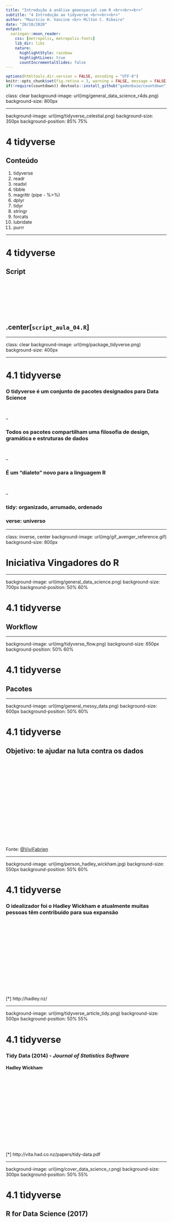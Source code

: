 ```yaml
---
title: "Introdução à análise geoespacial com R <br><br><br>"
subtitle: "4 Introdução ao tidyverse <br><br><br>"
author: "Maurício H. Vancine <br> Milton C. Ribeiro"
date: "20/10/2020"
output:
  xaringan::moon_reader:
    css: [metropolis, metropolis-fonts]
    lib_dir: libs
    nature:
      highlightStyle: rainbow
      highlightLines: true
      countIncrementalSlides: false
---
```


```r
options(htmltools.dir.version = FALSE, encoding = "UTF-8")
knitr::opts_chunk$set(fig.retina = 3, warning = FALSE, message = FALSE)
if(!require(countdown)) devtools::install_github("gadenbuie/countdown")
```

class: clear
background-image: url(img/general_data_science_r4ds.png)
background-size: 800px

---

background-image: url(img/tidyverse_celestial.png)
background-size: 350px
background-position: 85% 75%

# 4 tidyverse

## Conteúdo
1. tidyverse
1. readr
1. readxl
1. tibble
1. magrittr (pipe - %>%)
1. dplyr
1. tidyr
1. stringr
1. forcats
1. lubridate
1. purrr

---

# 4 tidyverse
## Script

<br><br><br><br><br><br>

## .center[`script_aula_04.R`]

---

class: clear
background-image: url(img/package_tidyverse.png)
background-size: 400px

---

# 4.1 tidyverse

### O tidyverse é um **conjunto de pacotes** designados para **Data Science**

<br>

--

### Todos os pacotes compartilham uma **filosofia** de design, gramática e estruturas de dados

<br>

--

### É um **"dialeto"** novo para a linguagem R

<br>

--

### **tidy**: organizado, arrumado, ordenado

### **verse**: universo

---

class: inverse, center
background-image: url(img/gif_avenger_reference.gif)
background-size: 800px

# Iniciativa Vingadores do R

---

background-image: url(img/general_data_science.png)
background-size: 700px
background-position: 50% 60%

# 4.1 tidyverse

## Workflow

---

background-image: url(img/tidyverse_flow.png)
background-size: 650px
background-position: 50% 60%

# 4.1 tidyverse

## Pacotes

---

background-image: url(img/general_messy_data.png)
background-size: 600px
background-position: 50% 60%

# 4.1 tidyverse

## Objetivo: te ajudar na luta contra os dados

<br><br><br><br><br><br><br><br><br><br><br><br><br><br><br>

Fonte: [@ViviFabrien](https://twitter.com/ViviFabrien)

---

background-image: url(img/person_hadley_wickham.jpg)
background-size: 550px
background-position: 50% 60%

# 4.1 tidyverse

### O idealizador foi o **Hadley Wickham** e atualmente **muitas pessoas** têm contribuído para sua expansão

<br><br><br><br><br><br><br><br><br><br><br><br><br>

[*] http://hadley.nz/

---

background-image: url(img/tidyverse_article_tidy.png)
background-size: 500px
background-position: 50% 55%

# 4.1 tidyverse

### Tidy Data (2014) - *Journal of Statistics Software*

#### Hadley Wickham

<br><br><br><br><br><br><br><br><br><br><br><br><br>

[*] http://vita.had.co.nz/papers/tidy-data.pdf

---

background-image: url(img/cover_data_science_r.png)
background-size: 300px
background-position: 50% 55%

# 4.1 tidyverse

## R for Data Science (2017)

<br><br><br><br><br><br><br><br><br><br><br><br><br><br><br>

[*] https://r4ds.had.co.nz/

---

background-image: url(img/tidyverse_site1.png)
background-size: 800px
background-position: 50% 50%

# 4.1 tidyverse

## Sites

<br><br><br><br><br><br><br><br><br><br><br><br><br><br><br>

[*] https://www.tidyverse.org/

---

background-image: url(img/tidyverse_site2.png)
background-size: 800px
background-position: 50% 50%

# 4.1 tidyverse

## Sites

<br><br><br><br><br><br><br><br><br><br><br><br><br><br><br>

[*] https://rpubs.com/modelthinkingbr/dados

---

# 4.1 tidyverse

### Para utilizar os pacotes do **tidyverse** é preciso instalar e carregar o pacote `tidyverse`

```r
# instalar o pacote
install.packages("tidyverse")
```

--

```r
# carregar o pacote
library(tidyverse)
```

---

# 4.1 tidyverse

## Listar todos os pacotes do tidyverse

<br><br>

```r
# list all packages in the tidyverse 
tidyverse::tidyverse_packages(include_self = TRUE)
```

---

background-image: url(img/code_snake_case.png)
background-size: 500px
background-position: 80% 80%

# 4.1 tidyverse

## IMPORTANTE!

### Todas as funções dos pacotes **tidyverse** usão fonte minúscula e usam `_` para separar os nomes internos das funções (snake_code)

<br><br>

`read_csv()`

`read_xlsx()`

`as_tibble()`

`left_join()`

`group_by()`

---

class: clear
background-image: url(img/package_magrittr.png)
background-size: 400px

---

background-image: url(img/person_rene_magritte.jpg), url(img/tidyverse_magritte_pipe.jpg)
background-size: 250px, 500px
background-position: 10% 30%, 85% 75%

# 4.2 magrittr (pipe - %>%)

## René Magritte (1898-1967)

---

# 4.2 magrittr (pipe - %>%)

### O operador pipe (*%>%*) permite o “encadeamento” de várias funções e **não é preciso de objetos** para armazenar resultados intermediários

--

### Essa função torna os códigos em R **mais simples**, pois realizamos **múltiplas operações** em uma **única linha**

--

### Ele captura o **resultado de uma declaração** e o **torna a entrada da próxima declaração**. Podemos pensar como *“EM SEGUIDA FAÇA”*

--

### O operador pipe é **%>%**

---

# 4.2 magrittr (pipe - %>%)

### Atalho: `crtl + shift + M`
```r
# sem pipe
sqrt(sum(1:100))
```

--

background-image: url(img/general_fog01.jpg)
background-size: 500px
background-position: 50% 80%

---

background-image: url(img/general_fog02.jpg)
background-size: 350px
background-position: 50% 90%

# 4.2 magrittr (pipe - %>%)

### Atalho: `crtl + shift + M`
```r
# sem pipe
sqrt(sum(1:100))
```

---

# 4.2 magrittr (pipe - %>%)

### Atalho: `crtl + shift + M`
```r
# sem pipe
sqrt(sum(1:100))
```

```r
# com pipe
1:100 %>% 
  sum() %>% 
  sqrt()
```

---

class: clear, inverse
background-image: url(img/gif_uou.webp)
background-size: 800px

---

# 4.2 magrittr (pipe - %>%)

### Atalho: `crtl + shift + M`
```r
# fixar amostragem
set.seed(42)

# sem pipe
ve <- sum(sqrt(sort(log10(rpois(100, 10)))))
ve
```
--
```r
# fixar amostragem
set.seed(42)

# com pipe
ve <- rpois(100, 10) %>% 
  log10() %>%
  sort() %>% 
  sqrt() %>% 
  sum()
ve  
```

---

class: clear, inverse
background-image: url(img/gif_mario.gif)
background-size: 700px

---

class: inverse, center, middle

# Exercícios

---

# Exercício 09

## Reescreva cada uma das operações utilizando pipes `%>%`:
<br>
`log10(cumsum(1:100))`
<br>
`sum(sqrt(rnorm(100)))`
<br>
`prod(sort(sample(1:10, 10000, rep = TRUE)))`

```r
countdown(minutes = 5, seconds = 00, color_background = "gray30")
```

---

# Exercício 09
## Solução
```r
# solucao
# 1.
log10(cumsum(1:100))

1:100 %>%
  cumsum %>% 
  log10
```
---

# Exercício 09
## Solução
  
```r
# 2.
sum(sort(rnorm(100)))

100 %>% 
  rnorm %>% 
  sort %>% 
  sum
```
---

# Exercício 09
## Solução

```r
# 3.
scale(sample(1:10, 10000, rep = TRUE))

1:10 %>% 
  sample(10000, rep = TRUE) %>% 
  scale
```

---

class: inverse, center, middle

# Dúvidas?

---

class: clear
background-image: url(img/package_readr.png)
background-size: 400px

---

background-image: url(img/cheatsheet_readr.png)
background-size: 600px
background-position: 50% 50%

# 4.3 readr

## Data Import Cheatsheet

<br><br><br><br><br><br><br><br><br><br><br><br><br><br><br>

[*] https://github.com/rstudio/cheatsheets/raw/master/data-import.pdf

---

# 4.3 readr

### **Carrega e salva** grandes arquivos de forma **mais rápida**

--

### As funções **read.csv()** e **read.csv2()** são substituídas pelas funções **read_csv()** e **read_csv2()**

--

### Essas funções fornecem **medidores de progresso**

--

### E também **classificam** automaticamente o **modo** dos dados de cada coluna

--

### A classe do objeto atribuído é **tibble**

--

### Para salvar arquivos no formato .csv: **write_csv()** e **write_csv2()**

---

background-image: url(img/general_data_eu_mesmo.png)
background-size: 600px
background-position: 50% 80%

# 4.3 readr

## ATLANTIC AMPHIBIANS: a dataset of amphibian communities from the Atlantic Forests of South America

### Eu mesmo et al. (2018)

---

class: inverse, center, middle

# Mas antes, uma outra forma de definir diretórios

---

class: clear
background-image: url(img/here.png)
background-size: 700px

---

# here

## Constrói caminhos para os arquivos do seu projeto

<br>

### - **Mudar o diretório**: tende à ser chato demais...
### - **Fragilidade**: conectado exatamente a lugar e a momento (reprodutibilidade)
### - **Subdiretóios**: facilita o trabalho de definir subpastas para importar ou exportar dados

---

background-image: url(img/here.png)
background-size: 400px
background-position: 50% 90%

# here

## Pacote
```r
# install
install.packages("here")

# library(here)
library(here)
```

---

background-image: url(img/here.png)
background-size: 400px
background-position: 50% 90%

# here

## Diversos critérios para encontrar o diretório raiz

```r
# confer
here::here()

# create a .here file
here::set_here()
```

---

class: inverse, center, middle

# Agora sim, vamos importar os dados usando o here::here()

---

# readr

## **Formato .csv**
```r
# import sites
si <- readr::read_csv(here::here("03_dados", "ATLANTIC_AMPHIBIANS_sites.csv"))
si
```

---

class: inverse, center, middle

# Ou não...

---

# readr

## **Formato .csv**
```r
# import sites
si <- readr::read_csv("./03_dados/ATLANTIC_AMPHIBIANS_sites.csv")
si
```

```r
# import sites
si <- readr::read_csv(here::here("03_dados", "ATLANTIC_AMPHIBIANS_sites.csv"))
si
```

---

# 4.3 readr

## **Formato .txt**
```r
# import sites
si <- readr::read_tsv(here::here("03_dados", "ATLANTIC_AMPHIBIANS_sites.txt"))
si
```

---

class: clear
background-image: url(img/package_readxl.png)
background-size: 400px

---

# 4.4 readxl e writexl

## São pacotes à parte do **tidyverse**

<br><br><br>

```r
# import .xlsx
install.packages("readxl")
library("readxl")
```

<br>
--


```r
# export .xlsx
install.packages("writexl")
library("writexl")
```

---

# 4.4 readxl e writexl

### **Carrega e salva** grandes arquivos de forma **mais rápida** no formato **.xlsx**

--

### Funções **read_xlsx()** e **read_xlsx2()**

--

### Essas funções fornecem **medidores de progresso**

--

### E também **classificam** automaticamente o **modo** dos dados de cada coluna

--

### A classe do objeto atribuído é **tibble**

--

### Para salvar arquivos no formato .xlsx: **write_xlsx()** e **write_xlsx2()**

---

# 4.4 readxl e writexl

## **Formato .xlsx**

### O argumento `sheet` define a aba a ser importada (número ou nome)

```r
# import sites
si <- readxl::read_xlsx(here::here("03_dados", "ATLANTIC_AMPHIBIANS_sites.xlsx"), 
                        sheet = 1)
si
```

---

background-image: url(img/gif_frog.gif)
background-size: 200px
background-position: 50% 100%

# Importar os dados

## **Formato .csv**

### Matriz de localidades
```r
# import sites
si <- readr::read_csv(here::here("03_dados", "ATLANTIC_AMPHIBIANS_sites.csv"))
```

### Matriz de espécies
```r
# import species
sp <- readr::read_csv(here::here("03_dados", "ATLANTIC_AMPHIBIANS_species.csv"))
```

---

class: clear
background-image: url(img/package_tibble.png)
background-size: 400px

---

# 4.5 tibble

### O tibble (classe *tbl_df*) é um **tipo especial de data frame**

--

### É o **formato** aconselhado para que as funções do tidyverse **funcionem**

--

### Converter **data frame** em **tibble** usa-se a função `as_tibble()`

--

### Converter **tibble** em **data frame** usa-se a função `as_data_frame()`

--

### Cada variável pode ser do modo *numbers(int, dbl)*, *character(chr)*, *logical(lgl)* ou *factor(fctr)*

---

# 4.5 tibble

## Descrição dos modos das colunas através da função `glimpse()` - "espiar os dados"

```r
tibble::glimpse(si)
```

---

# 4.5 tibble

## tibble vs data.frame

### 1. Nunca converte um tipo **character como factor**
```r
df <- data.frame(ch = c("a", "b"), nu = 1:2)
str(df)
```
--
```r
tb <- tibble::tibble(ch = c("a", "b"), nu = 1:2)
tibble::glimpse(tb)
```

---

# 4.5 tibble

## tibble vs data.frame

### 2. A indexação com colchetes retorna um **tibble**
```r
df_ch <- df[, 1]
class(df_ch)
```
--
```r
tb_ch <- tb[, 1]
class(tb_ch)
```
--
```r
# indexacao pelo nome devolve um vetor
tb_ch <- tb$ch
class(tb_ch)
```

---

# 4.5 tibble

## tibble vs data.frame

### 3. Não faz correspondência parcial, retorna **NULL** se a coluna não existe com o nome especificado
```r
df$c 
```
--
```r
tb$c
```

---

class: clear
background-image: url(img/package_tidyr.png)
background-size: 400px

---

background-image: url(img/cheatsheet_tidyr.png)
background-size: 600px
background-position: 50% 50%

# 4.6 tidyr

## Data Import Cheatsheet

<br><br><br><br><br><br><br><br><br><br><br><br><br><br><br>

[*] https://github.com/rstudio/cheatsheets/raw/master/data-import.pdf

---

# 4.6 tidyr

### Os conjuntos de dados **tidy** (organizados) são fáceis de manipular, modelar e visualizar

--

### Um conjunto de dados está **arrumado ou não**, dependendo de como linhas, colunas e células são combinadas com observações, variáveis e valores

--

## Nos dados tidy:
### 1 Cada variável em uma coluna
### 2 Cada observação em uma linha
### 3 Cada valor como uma célula

---

background-image: url(img/tidyr_data.png)
background-size: 800px
background-position: 50% 50%

# 4.6 tidyr

## Conjuntos de dados 'tidy'

---

# 4.6 tidyr

## Funções

#### **1 unite()**: junta dados de múltiplas colunas em uma

#### **2 separate()**: separa caracteres em múlplica colunas

#### **3 separate_rows()**: separa caracteres em múlplica colunas e linhas

#### **4 drop_na()**: retira linhas com NA

#### **5 replace_na()**: substitui NA

#### **6 pivot_wider()**: long para wide

#### **7 pivot_longer()**: wide para long

---

background-image: url(img/tidyr_unite.png)
background-size: 800px
background-position: 50% 50%

# 4.6 tidyr

---

# 4.6 tidyr

## **1 unite**

### Unir as colunas latirude e longitude separadas por uma vírgula
```r
# sem pipes
si_unite <- tidyr::unite(si, "lat_lon", latitude:longitude, sep = ",")
si_unite$lat_lon
```

---

# 4.6 tidyr

## **1 unite**

### Unir as colunas latirude e longitude separadas por uma vírgula
```r
# com pipes
si_unite <- si %>% 
  tidyr::unite("lat_lon", latitude:longitude, sep = ",")
si_unite$lat_lon
```

---

background-image: url(img/tidyr_separate.png)
background-size: 800px
background-position: 50% 50%

# 4.6 tidyr

---

# 4.6 tidyr

## **2 separate**

### Separar os dados de "period" em quatro colunas dos seus valores
```r
si_separate <- si %>% 
  tidyr::separate("period", c("mo", "da", "tw", "ni"), remove = FALSE)
si_separate[, c(1, 9:13)]
```

---

# 4.6 tidyr

## **3 separate_rows()**

### Separar os dados de "period" na mesma coluna e repetindo os valores
```r
si_separate_row <- si %>% 
  tidyr::separate_rows("period")
si_separate_row[, c(1, 9:13)]
```

---

# 4.6 tidyr

## **4 drop_na()**

### Remove as linhas com NA de todas as colunas
```r
si_drop_na <- si %>% 
  tidyr::drop_na()
si_drop_na
```

---

# 4.6 tidyr

## **4 drop_na()**

### Remove as linhas com NA da coluna "active_methods"
```r
si_drop_na <- si %>% 
  tidyr::drop_na(active_methods)
si_drop_na
```

---

# 4.6 tidyr

## **5 replace_na()**

### Substituir os NAs da coluna "active_methods" por 0 
```r
si_replace_na <- si %>% 
  tidyr::replace_na(list(active_methods = 0))
si_replace_na
```

---

background-image: url(img/tidyr_pivot_wider.png)
background-size: 800px
background-position: 50% 50%

# 4.6 tidyr

---

# 4.6 tidyr

## **6 pivot_wider()** 

### Long para wide

1. **id_cols**: variável id
2. **names_from**: variável categórica que irá definir os nomes das colunas
3. **values_from**: variável numérica que irá preencher os dados
4. **values_fill**: valor para preencher os NAs

```r
si[, c("id", "record", "species_number")]
```

---

# 4.6 tidyr

## **6 pivot_wider()** 

### Long para wide

1. **id_cols**: variável id
2. **names_from**: variável categórica que irá definir os nomes das colunas
3. **values_from**: variável numérica que irá preencher os dados
4. **values_fill**: valor para preencher os NAs

```r
si_wide <- si %>% 
  tidyr::pivot_wider(id_cols = id, 
                     names_from = state_abbreviation,
                     values_from = species_number, 
                     values_fill = list(species_number = 0))
si_wide
```

---

# 4.6 tidyr

## **6 pivot_wider()** 

### Long para wide

1. **id_cols**: variável id
2. **names_from**: variável categórica que irá definir os nomes das colunas
3. **values_from**: variável numérica que irá preencher os dados
4. **values_fill**: valor para preencher os NAs

```r
sp[1:1000, c("id", "species", "individuals")]
```

---

# 4.6 tidyr

## **6 pivot_wider()** 

### Long para wide

1. **id_cols**: variável id
2. **names_from**: variável categórica que irá definir os nomes das colunas
3. **values_from**: variável numérica que irá preencher os dados
4. **values_fill**: valor para preencher os NAs

```r
sp_wide <- sp[1:1000, ] %>% 
  tidyr::replace_na(list(individuals = 0)) %>% 
  tidyr::pivot_wider(id_cols = id, 
                     names_from = species, 
                     values_from = individuals, 
                     values_fill = list(individuals = 0))
sp_wide
```

---

background-image: url(img/tidyr_pivot_longer.png)
background-size: 800px
background-position: 50% 50%

# 4.6 tidyr

---

# 4.6 tidyr

## **7 pivot_longer()**

### Wide para long

1. **cols**: coluna do id
2. **names_to**: nome da coluna que receberá os nomes
3. **values_to**: nome da coluna que receberá os valores

```r
si_long <- si_wide %>% 
  tidyr::pivot_longer(cols = -id, 
                      names_to = "record", 
                      values_to = "species_number")
si_long
```

---

class: inverse, center, middle

# Exercícios

---

# Exercício 10
### Combine as colunas `country`, `state`, `state_abbreviation`, `municipality`, `site`, em uma coluna chamada `local_total` separadas por `, (vírgula + espaço)`, atribuindo o resultado a um novo objeto, utilizando o formato tidyverse

```r
countdown(minutes = 1, seconds = 00, color_background = "gray30")
```

---

# Exercício 10
## Solução
```r
si_local <- si %>% 
  tidyr::unite("local_total", 
               c(country, state, state_abbreviation, municipality, site), 
               sep = ", ")
si_local$local_total
```

---

# Exercício 11
### Quanto indivíduos por há por família nos locais amostrados? Apenas para as 1000 primeiras linhas da tabela `sp`
```r
countdown(minutes = 5, seconds = 00, color_background = "gray30")
```

---

# Exercício 11
## Solução
```r
family_wide <- sp[1:1000, ] %>% 
  tidyr::replace_na(list(individuals = 0)) %>% 
  tidyr::drop_na(family) %>% 
  tidyr::pivot_wider(id_cols = id, 
                     names_from = family, 
                     values_from = individuals, 
                     values_fn = list(individuals = sum),
                     values_fill = list(individuals = 0))
family_wide
```

---

class: inverse, center, middle

# Dúvidas?

---

class: clear
background-image: url(img/package_dplyr.png)
background-size: 400px

---

class: clear
background-image: url(img/dplyr_wrangling.png)
background-size: 600px

<br><br><br><br><br><br><br><br><br><br><br><br><br><br><br><br>

Fonte: [@allison_horst](https://twitter.com/allison_horst)

---

background-image: url(img/cheatsheet_dplyr.png)
background-size: 600px
background-position: 50% 50%

# 4.7 dplyr

## Data Transformation Cheatsheet

<br><br><br><br><br><br><br><br><br><br><br><br><br><br><br>

[*] https://github.com/rstudio/cheatsheets/raw/master/data-transformation.pdf

---

# 4.7 dplyr

### O **dplyr** é um pacote que **facilita** o trabalho com dados, com uma **gramática de manipulação** de dados **simples e flexível** (filtragem, reordenamento, seleção, entre outras)

--

### Ele foi construído com o intuito de obter uma forma **mais rápida** e **expressiva** de tratar os dados 

--

### O **tibble** é a **versão de data frame** mais **conveniente** para **se usar** com dplyr

---

# 4.7 dplyr

### Sua gramática simples contém **funções verbais** para manipulação de dados

--

<br><br>

## Funções

- Verbos: mutate(), select(), filter(), arrange(), summarise(), slice(), rename(), etc.

- Sufixos: _at(), _if(), _all(), etc.

- Agrupamento: group_by() e ungroup()

- Junções: inner_join(), full_join(), left_join() e right_join()

- Funções resumo: n(), n_distinct(), first(), last(), nth(), etc.


---

# 4.7 dplyr

### Sua gramática simples contém **funções verbais** para manipulação de dados

1. select(): seleciona colunas pelo nome gerando um tibble<br>
2. pull(): seleciona uma coluna como vetor<br>
3. rename(): muda o nome das colunas<br>
4. mutate(): adiciona novas colunas ou adiciona resultados em colunas existentes<br>
5. arrange(): reordenar as linhas com base nos valores de colunas<br>
6. filter(): seleciona linhas com base em valores<br>
7. distinc(): remove linhas com valores repetidos com base nos valores de colunas<br>
8. slice(): seleciona linhas pelos números<br>
9. sample_n(): amostragem aleatória de linhas<br>
10. summarise(): agrega ou resume os dados através de funções, podendo considerar valores das colunas<br>
11. *_join(): junta dados de duas tabelas através de uma coluna chave

---

# 4.7 dplyr

### O **tibble** é sempre o **primeiro argumento** das funções verbais

--

### Todas seguem a mesma sintaxe: 

#### 1. tibble
#### 2. operador pipe 
#### 3. nome da função verbal com os argumentos entre parênteses 

--

<br>

### As funções verbais **não modificam** o tibble original

```r
tb_dplyr <- tb %>% 
  funcao_verbal(argumento1, argumento2)
```

---

background-image: url(img/dplyr_select.png)
background-size: 800px
background-position: 50% 50%

# 4.7 dplyr

## **1 select**

---

# 4.7 dplyr

## **1 select**

### Seleciona colunas pelo nome

```r
si_select <- si %>% 
  dplyr::select(id, longitude, latitude)
si_select
```

---

# 4.7 dplyr

## **1 select**

### Remove as colunas pelo nome

```r
si_select <- si %>% 
  dplyr::select(-c(id, longitude, latitude))
si_select
```
---

# 4.7 dplyr

## **1 select**

### Seleciona colunas por um padrão

```r
#  starts_with(), ends_with() e contains()
si_select <- si %>% 
  dplyr::select(contains("sp"))
si_select
```

---

background-image: url(img/dplyr_pull.png)
background-size: 800px
background-position: 50% 50%

# 4.7 dplyr

## **2 pull**

### Seleciona uma coluna como vetor

---

# 4.7 dplyr

## **2 pull**

### Seleciona uma coluna como vetor

```r
# coluna para vetor
si_pull <- si %>% 
  dplyr::pull(id)
si_pull
```

---

# 4.7 dplyr

## **2 pull**

### Seleciona uma coluna como vetor

```r
# coluna para vetor
si_pull <- si %>% 
  dplyr::pull(species_number)
si_pull
```

---

# 4.7 dplyr

## **3 rename**

### Renomeia colunas
```r
# rename sp column
si_rename <- si %>%
  dplyr::rename(sp = species_number)
si_rename
```

---

background-image: url(img/dplyr_mutate.png)
background-size: 800px
background-position: 50% 50%

# 4.7 dplyr

## **4 mutate**

---

# 4.7 dplyr

## **4 mutate**

### Adiciona colunas novas ou vindas de operações
```r
# add column record as factor
si_mutate <- si %>% 
  dplyr::mutate(record_factor = as.factor(record))
si_mutate$record_factor
```

---

background-image: url(img/dplyr_arrange.png)
background-size: 800px
background-position: 50% 50%

# 4.7 dplyr

## **5 arrange**

---

# 4.7 dplyr

## **5 arrange**

### Ordenar de forma crescente pela coluna **species_number**
```r
si_arrange <- si %>% 
  dplyr::arrange(species_number)
si_arrange
```

---

# 4.7 dplyr

## **5 arrange**

### Ordenar de forma decrescente pela coluna **species_number**
```r
si_arrange <- si %>% 
  dplyr::arrange(desc(species_number))
si_arrange
```

---

# 4.7 dplyr

## **5 arrange**

### Ordenar de forma decrescente pela coluna **species_number**
```r
si_arrange <- si %>% 
  dplyr::arrange(-species_number)
si_arrange
```

---

background-image: url(img/dplyr_filter.png)
background-size: 800px
background-position: 50% 50%

# 4.7 dplyr

## **6 filter**

---

# 4.7 dplyr

## **6 filter** 

### operadores: >, >=, <, <=, ==, !=, is.na, !is.na, %in%
### Filtrar para locais com mais de 5 espécies
```r
si_filter <- si %>% 
  dplyr::filter(species_number > 5)
si_filter
```

--

### Filtrar para locais centre 1 e 5 espécies
```r
si_filter <- si %>% 
  dplyr::filter(between(species_number, 1, 5))
si_filter
```

---

# 4.7 dplyr

## **6 filter** 
### Filtrar para locais com NA no métodos passivos
```r
si_filter <- si %>% 
  dplyr::filter(is.na(passive_methods))
si_filter
```
--
### Filtrar para locais sem NA no métodos passivos
```r
si_filter <- si %>% 
  dplyr::filter(!is.na(passive_methods))
si_filter
```

---

# 4.7 dplyr

## **6 filter** 
### Filtrar para locais sem NA no métodos ativos **E** passivos
```r
si_filter <- si %>% 
  dplyr::filter(!is.na(active_methods) & !is.na(passive_methods))
si_filter
```

---

# 4.7 dplyr

## **6 filter** 
### Filtrar para locais amostrados com mais de 5 espécies **E** em São Paulo
```r
si_filter <- si %>% 
  dplyr::filter(species_number > 5 & state_abbreviation == "BR-SP") 
si_filter
```
--
### Filtrar para locais amostrados com mais de 5 espécies **OU** em São Paulo
```r
si_filter <- si %>% 
  dplyr::filter(species_number > 5 | state_abbreviation == "BR-SP")
si_filter
```

---

# 4.7 dplyr

## **7 distinct**
### Remove linhas duplicadas considerando a coluna número de espécies
```r
si_distinct <- si %>% 
  dplyr::distinct(species_number)
si_distinct
```

---

# 4.7 dplyr

## **7 distinct**
### Remove linhas duplicadas considerando a coluna número de espécies e mantém as demais
```r
si_distinct <- si %>% 
  dplyr::distinct(species_number, .keep_all = TRUE)
si_distinct
```

---

# 4.7 dplyr

## **8 slice** 
### Selecionar linhas 1 a 10
```r
si_slice <- si %>% 
  dplyr::slice(1:10)
si_slice
```

---

# 4.7 dplyr

## **9 n_sample** 

### Amostrar 100 linhas aleatoriamente
```r
si_sample_n <- si %>% 
  dplyr::sample_n(100)
si_sample_n
```

---

background-image: url(img/dplyr_summarize.png)
background-size: 800px
background-position: 50% 50%

# 4.7 dplyr

## **10 summarise**

---

# 4.7 dplyr

## **10 summarise**

### Média e desvio padrão do número de espécies total

```r
si_summarise <- si %>% 
  dplyr::summarise(mean_sp = mean(species_number), 
                   sd_sp = sd(species_number))
si_summarise
```

---

# 4.7 dplyr

## **10 summarise**
### Média e desvio padrão do número de espécies por país
```r
si_summarise_group <- si %>% 
  dplyr::group_by(country) %>% 
  dplyr::summarise(mean_sp = mean(species_number), 
                   sd_sp = sd(species_number))
si_summarise_group
```

---

background-image: url(img/dplyr_join.png)
background-size: 350px
background-position: 50% 60%

# 4.7 dplyr

## **11 *_join**

<br><br><br><br><br><br><br><br><br><br><br><br><br><br><br>

[*] https://rpubs.com/williamsurles/293454

---

background-image: url(img/dplyr_leftjoin.png), url(img/dplyr_rightjoin.png), url(img/dplyr_innerjoin.png), url(img/dplyr_fulljoin.png)
background-size: 600px, 600px, 600px, 600px
background-position: 50% 20%, 50% 45%, 50% 70%, 50% 95%

# 4.7 dplyr

## **11 *_join**

---

background-image: url(img/dplyr_semijoin.png), url(img/dplyr_antijoin.png)
background-size: 700px, 700px
background-position: 50% 40%, 50% 80%

# 4.7 dplyr

## **11 *_join**

---

background-image: url(img/dplyr_leftjoin.png)
background-size: 800px
background-position: 50% 50%

# 4.7 dplyr

## **11 *_join**

---

# 4.7 dplyr

## **11 *_join**

## Adicionar longitute e latitude na tabela de espécies

### Selecionar as colunas que preciso da tabela **si**
```r
si_coord <- si %>% 
  select(id, longitude, latitude)
si_coord 
```

---

# 4.7 dplyr

## **11 *_join**

## Adicionar longitute e latitude na tabela de espécies

### Join com as tabelas pela coluna "id"
```r
# join dos dados
sp_join <- sp %>% 
  left_join(si_coord, by = "id")
sp_join
```

---

# 4.7 dplyr

## **11 *_join**

## Adicionar longitute e latitude na tabela de espécies

### Nome das colunas
```r
colnames(sp_join)
```

---

class: inverse, center, middle

# E não termina nunca...

---

# 4.7 dplyr

## Sufixos: _at(), _if(), _all()

### Realiza operações dependente de confições

```r
sp_wide_rename <- sp_wide %>% 
  dplyr::rename_at(vars(contains(" ")), 
                   list(~stringr::str_replace_all(., " ", "_"))) %>% 
  dplyr::rename_all(list(~stringr::str_to_lower(.)))
sp_wide_rename
```

---

class: inverse, center, middle

# Mas o mais importante é a ideia de **encadeamento das funções**

---

# 4.7 dplyr
## Permite manipular os dados de forma simples
```r
da <- si %>% 
  dplyr::select(id, state_abbreviation, species_number)
da
```

---

# 4.7 dplyr
## Permite manipular os dados de forma simples
```r
da <- si %>% 
  dplyr::select(id, state_abbreviation, species_number) %>% 
  dplyr::filter(species_number > 5)
da
```

---

# 4.7 dplyr
## Permite manipular os dados de forma simples
```r
da <- si %>% 
  dplyr::select(id, state_abbreviation, species_number) %>% 
  dplyr::filter(species_number > 5) %>% 
  dplyr::group_by(state_abbreviation) %>% 
  dplyr::summarise(nsp_state_abb = n())
da
```

---

# 4.7 dplyr
## Permite manipular os dados de forma simples
```r
da <- si %>% 
  dplyr::select(id, state_abbreviation, species_number) %>% 
  dplyr::filter(species_number > 5) %>% 
  dplyr::group_by(state_abbreviation) %>% 
  dplyr::summarise(nsp_state_abb = n()) %>% 
  dplyr::arrange(nsp_state_abb)
da
```

---

class: inverse, center, middle

# Exercícios

---

# Exercício 12

### Adicione essas novas colunas `alt_log, tem_log e pre_log`, que são a operação `log10` das colunas `altitude,	temperature e	precipitation` e atribua ao mesmo objeto `si` utilizando o formato tidyverse

```r
countdown(minutes = 1, seconds = 30, color_background = "gray30")
```

---

# Exercício 12
## Solução
```r
# solucao
si <- si %>% 
  dplyr::mutate(alt_log = log10(altitude),
                tem_log = log10(temperature),
                pre_log = log10(precipitation))
si[, 25:28]
```

---

# Exercício 13

### Ordene os dados em forma decrescente pela coluna `altitude`, atribuindo o resultado a um novo objeto utilizando o formato tidyverse

```r
countdown(minutes = 1, seconds = 30, color_background = "gray30")
```

---

# Exercício 13
## Solução
```r
# solucao
si_ar <- si %>% 
  dplyr::arrange(-altitude)
si_ar
```

---

# Exercício 14

###  Filtre as linhas com `altitude` maior que 1000 mm, `temperature` menor que 15 ºC e `precipitation` maior que 1000 mm, atribuindo o resultado a um novo objeto utilizando o formato tidyverse

```r
countdown(minutes = 1, seconds = 30, color_background = "gray30")
```

---

# Exercício 14
## Solução
```r
# solucao
si_fi <- si %>% 
  dplyr::filter(altitude > 1000,
                temperature < 15,
                precipitation > 1000)
si_fi
```

---

# Exercício 15

### Amostre 200 linhas aleatoriamente com número de espécies maior que 15 espécies, atribuindo o resultado a um novo objeto utilizando o formato tidyverse

```r
countdown(minutes = 1, seconds = 30, color_background = "gray30")
```

---

# Exercício 15
## Solução
```r
# solucao
si_sa <- si %>% 
  dplyr::filter(species_number > 15) %>% 
  dplyr::sample_n(200)
si_sa
```

---

class: clear
background-image: url(img/package_stringr.png)
background-size: 400px

---

background-image: url(img/cheatsheet_stringr.png)
background-size: 600px
background-position: 50% 50%

# 4.8 stringr

## Work with Strings Cheatsheet

<br><br><br><br><br><br><br><br><br><br><br><br><br><br><br>

[*] https://github.com/rstudio/cheatsheets/raw/master/strings.pdf

---

# 4.8 stringr

## Pacote para a manipulação de strings

### Comprimento
```r
str_length("abc")
```

--

### Substituição
```r
str_sub("abc", 3)
```

---

# 4.8 stringr

### Inserir espaço em branco
```r
str_pad("abc", width = 4, side = "left")
```

--

### Inserir espaço em branco
```r
str_pad("abc", width = 4, side = "right")
```

--

### Remover espaço em branco do começo, final ou ambos
```r
str_trim(" abc ")
```

---

# 4.8 stringr

### Minúsculas e maiúsculas
```r
str_to_upper("abc")
```
--
```r
str_to_title("abc")
```
--
```r
str_to_title("aBc")
```

---

# 4.8 stringr

### Ordenarção
```r
le <- sample(letters, 26, rep = TRUE)
le
```
--
```r
str_sort(le)
```
--
```r
str_sort(le, dec = TRUE)
```

---

# 4.8 stringr

### Extrair
```r
str_extract("abc", "b")
```

### Substituir
```r
str_replace("abc", "a", "y")
```

### Separação
```r
str_split("a-b-c", "-")
```

---

class: clear
background-image: url(img/package_forcats.png)
background-size: 400px

---

background-image: url(img/cheatsheet_forcats.png)
background-size: 600px
background-position: 50% 50%

# 4.9 forcats

## Factors with forcats Cheatsheet

<br><br><br><br><br><br><br><br><br><br><br><br><br><br><br>

[*] https://github.com/rstudio/cheatsheets/raw/master/factors.pdf

---

# 4.9 forcats

### **as_factor()**: cria fatores
```r
# fixar amostragem
set.seed(1)

# cria um fator
fa <- sample(c("alto", "medio", "baixo"), 30, rep = TRUE) %>% 
  forcats::as_factor()
fa
```

---

# 4.9 forcats

### **fct_recode()**: muda o nome dos níveis
```r
# muda o nome dos niveis
fa_recode <- fa %>% 
  forcats::fct_recode(a = "alto", m = "medio", b = "baixo")
fa_recode
```

---

# 4.9 forcats

### **fct_rev()**: inverte os níveis
```r
# inverte os niveis
fa_rev <- fa_recode %>% 
  forcats::fct_rev()
fa_rev
```

---

# 4.9 forcats

### **fct_relevel()**: especifica a classificação de um ou mais níveis
```r
# especifica a classificacao de um nivel
fa_relevel <- fa_recode %>% 
  forcats::fct_relevel(c("a", "m", "b"))
fa_relevel
```

---

# 4.9 forcats

### **fct_inorder()**: ordem em que aparece
```r
# ordem em que aparece
fa_inorder <- fa_recode %>% 
  forcats::fct_inorder()
fa_inorder
```

---

# 4.9 forcats

### **fct_infreq()**: ordem (decrescente) de frequência
```r
# ordem (decrescente) de frequencia
fa_infreq <- fa_recode %>% 
  forcats::fct_infreq()
fa_infreq
```

---

# 4.9 forcats

### **fct_lump()**: agregação de níveis raros em um nível
```r
# agregacao de niveis raros em um nivel
fa_lump <- fa_recode %>% 
  forcats::fct_lump()
fa_lump
```

---

class: clear
background-image: url(img/package_lubridate.png)
background-size: 400px

---

class: clear
background-image: url(img/lubridate_allison.png)
background-size: 600px

<br><br><br><br><br><br><br><br><br><br><br><br><br><br><br><br>

Fonte: [@allison_horst](https://twitter.com/allison_horst)

---

background-image: url(img/cheatsheet_lubridate.png)
background-size: 600px
background-position: 50% 50%

# 4.10 lubridate

## Dates and Times Cheatsheet

<br><br><br><br><br><br><br><br><br><br><br><br><br><br><br>

[*] https://github.com/rstudio/cheatsheets/raw/master/lubridate.pdf

---

# 4.10 lubridate

## Pacote à parte do tidyverse

### Instalar
```r
# install
install.packages("lubridate")
```

### Carregar
```r
# load
library(lubridate)
```

---

# 4.10 lubridate

### As funções `date()` e `as_date()` assumem que a ordem segue o padrão da língua inglesa: ano-mês-dia (ymd)

### **date**: classe para datas
```r
# string
data_string <- "2020-04-24"
data_string
class(data_string)
```

---

# 4.10 lubridate

### As funções `date()` e `as_date()` assumem que a ordem segue o padrão da língua inglesa: ano-mês-dia (ymd)

### **date**: classe para datas
```r
# criar um objeto com a classe data
data_date <- lubridate::date(data_string)
data_date
class(data_date)
```

---

# 4.10 lubridate

### As funções `date()` e `as_date()` assumem que a ordem segue o padrão da língua inglesa: ano-mês-dia (ymd)

### **date**: classe para datas
```r
# criar um objeto com a classe data
data_date <- lubridate::as_date(data_string)
data_date
class(data_date)
```

---

# 4.10 lubridate

### Datas no padrão da língua portuguesa: dia-mês-ano (dmy)

### **date**: classe para datas
```r
# string
data_string <- "20-10-2020"
data_string
class(data_string)
```

---

# 4.10 lubridate

### Datas no padrão da língua portuguesa: dia-mês-ano (dmy)

### **date**: classe para datas
```r
# criar um objeto com a classe data
data_date <- lubridate::dmy(data_string)
data_date
class(data_date)
```

---

# 4.10 lubridate

### Além de outros diversos formatos

```r
# formatos
lubridate::dmy(20102020)
lubridate::dmy("20102020")
lubridate::dmy("20/10/2020")
lubridate::dmy("20.10.2020")
```

---

# 4.10 lubridate

### Especificar horários

```r
# especificar horarios
lubridate::dmy_h(20102020120)
lubridate::dmy_hm(201020202035)
lubridate::dmy_hms(20102020203535)
```

---

background-image: url(img/package_lubridate.png)
background-size: 300px
background-position: 80% 80%

# 4.10 lubridate

## Funções úteis
- second() - extrai os segundos
- minute() - extrai os minutos
- hour() - extrai a hora
- wday() - extrai o dia da semana
- mday() - extrai o dia do mês
- month() - extrai o mês
- year() - extrai o ano

<br><br><br><br><br><br><br>

[*] http://material.curso-r.com/lubridate/

---

# 4.10 lubridate

### Extração
```r
# criar
data <- lubridate::dmy_hms(20102020203535)
data
```
--
```r
# extrair
lubridate::second(data)
lubridate::day(data)
lubridate::month(data)
```

---

# 4.10 lubridate

### Extração
```r
# criar
data <- lubridate::dmy_hms(20102020203535)
data
```

```r
# extrair
lubridate::wday(data)
lubridate::wday(data, label = TRUE)
```

---

# 4.10 lubridate

### Inclusão
```r
# criar
data <- lubridate::dmy(20102020)
data
```

```r
# inlcuir
lubridate::hour(data) <- 13
data
```

---

# 4.10 lubridate

### Extrair a data no instante da execução
<br>
```r
# extrair a data no instante da execucao
lubridate::today() 
```

--

<br>

```r
# extrair a data e horario no instante da execucao
lubridate::now()
```

quando eu preparava essa aula...

---

# 4.10 lubridate

### Fusos horários
```r
# agora
agora <- lubridate::ymd_hms(lubridate::now(), tz = "America/Sao_Paulo")
agora
```
--
```r
# verificar os tz
OlsonNames()
```

---

# 4.10 lubridate

### Fusos horários
```r
# que horas sao em...
lubridate::with_tz(agora, tzone = "GMT")
lubridate::with_tz(agora, tzone = "Europe/Stockholm")  
```
--
<br><br>
```r
# altera o fuso sem mudar a hora
lubridate::force_tz(agora, tzone = "GMT")
```

---

# 4.10 lubridate

## Operações com datas

### Intervalos
Intervalos podem ser salvos em objetos com classe interval
```r
# datas
inicio_r <- lubridate::dmy("30-11-2011")
hoje_r <- lubridate::today()

# intervalo
r_interval <- lubridate::interval(inicio_r, hoje_r)
r_interval
class(r_interval)
```

---

# 4.10 lubridate

## Operações com datas

### Intervalos
Intersecção de intervalor com a função `int_overlaps()`

```r
# outra forma de definir um intervalo: o operador %--%
r_interval <- lubridate::dmy("30-11-2011") %--% lubridate::today() 
namoro_interval <- lubridate::dmy("25-06-2008") %--% lubridate::today()   
```
--
```r
# verificar sobreposicao
lubridate::int_overlaps(r_interval, namoro_interval)
```

---

# 4.10 lubridate

## Operações com datas

### Aritmética com datas
```r
# somando datas
inicio_r + lubridate::ddays(1)
inicio_r + lubridate::dyears(1)
```

---

# 4.10 lubridate

## Operações com datas

### Aritmética com datas
```r
# criando datas recorrentes
reunioes <- lubridate::today() + lubridate::weeks(0:10)
reunioes
```

---

# 4.10 lubridate

## Operações com datas

### Aritmética com datas
```r
# duracao de um intervalo 
r_interval <- inicio_r %--% lubridate::today()
r_interval
```
--
```r
# transformacoes
r_interval / lubridate::dyears(1)
r_interval / lubridate::ddays(1)
```

---

# 4.10 lubridate

## Operações com datas

### Aritmética com datas
```r
# total do periodo estudando r
lubridate::as.period(r_interval)
```
--
```r
# tempo de namoro
lubridate::as.period(namoro_interval)
```

---

class: clear
background-image: url(img/package_purrr.png)
background-size: 400px

---

background-image: url(img/cheatsheet_purrr.png)
background-size: 600px
background-position: 50% 50%

# 4.11 purrr

## Data Import Cheatsheet

<br><br><br><br><br><br><br><br><br><br><br><br><br><br><br>

[*] https://github.com/rstudio/cheatsheets/raw/master/purrr.pdf

---

# 4.11 purrr

### Pacote que implementa **Programação Funcional** 

--

<br>

### Uma função chama outra função para ser aplicada repetidamente percorrendo elementos de um objeto (vetor, lista ou data frame)

--

<br>

## Exemplos:
- Análise de experimento em vários locais 
- Análise de todas as respostas de um experimento
- Análise dos dados com diferentes transformações de variáveis
- Simulação computacional com diferentes delineamentos
- Importação de todos os datasets de um diretório

---

background-image: url(img/purrr_map.png)
background-size: 400px
background-position: 85% 90%

# 4.11 purrr

## A principal função é a `map*()` e sua "família"

<br>

## map(.x, .f)
### .x: uma vetor, lista ou data frame
### .f: uma função

---

# 4.11 purrr

## Aplicando uma função em série

```r
li <- list(1:5, c(4, 5, 7), c(98, 34,-10), c(2, 2, 2, 2, 2))
li
```

```r
x <- list(1:5, c(4, 5, 7), c(98, 34,-10), c(2, 2, 2, 2, 2))
x
```

```r
purrr::map(x, sum)
```

---

# 4.11 purrr

## Tipos de retorno

<br><br>

|  map |  returns |
|:--|:--|
|`map()` | list |
|`map_chr()` | character vector |
|`map_dbl()` | double vector (numeric) |
|`map_int()` | integer vector |
|`map_lgl()` | logical vector |
|`map_dfc()` | data frame (by column) |
|`map_dfr()` | data frame (by row) |

---

# 4.11 purrr

<br><br>

## Retorna double vector (numeric)
```r
purrr::map_dbl(x, sum)
```

<br>

--

## Retorna strings
```r
purrr::map_chr(x, paste, collapse = " ")
```

---

# 4.11 purrr

## Duas listas em paralelo
```r
x <- list(3, 5, 0, 1)
y <- list(3, 5, 0, 1)

purrr::map2_dbl(x, y, prod)
```

--

## Várias listas aninhadas
```r
x <- list(3, 5, 0, 1)
y <- list(3, 5, 0, 1)
z <- list(3, 5, 0, 1)

purrr::pmap_dbl(list(x, y, z), prod)
```

---

# 4.11 purrr

### Calcular a média para várias colunas
```r
mean_var <- si %>% 
  dplyr::select(species_number, altitude) %>% 
  purrr::map_dbl(mean)
mean_var
```

--

### Calcular o desvio padrão para várias colunas
```r
sd_var <- si %>% 
  dplyr::select(species_number, altitude) %>% 
  purrr::map_dbl(sd)
sd_var
```

---

background-image: url(img/general_curso_r.png), url(img/person_jenny_bryan.jpeg)
background-size: 400px, 300px
background-position: 10% 70%, 90% 80%

# 4.11 purrr

## Material

### [Webinar de purrr avançado](https://youtu.be/vb1lD9_AFcU) - Curso-R

### [purrr tutorial](https://jennybc.github.io/purrr-tutorial/) - Jennifer (Jenny) Bryan

---

class: inverse, center, middle

# Dúvidas?

---

class: clear, middle

<br><br><br>

## Maurício Vancine

<br>

Contatos:

`r icon::fa_envelope(colour = "#0000ee")` [mauricio.vancine@gmail.com]()
<br>
`r icon::fa_twitter(colour = "#0000ee")` [@mauriciovancine](https://twitter.com/mauriciovancine)
<br>
`r icon::fa_github(colour = "#0000ee")` [mauriciovancine](https://mauriciovancine.netlify.com/)
<br>
`r icon::fa_link(colour = "#0000ee")` [mauriciovancine.netlify.com](https://mauriciovancine.netlify.com/)

<br><br><br>

Slides criados via pacote [xaringan](https://github.com/yihui/xaringan) e tema [Metropolis](https://github.com/pat-s/xaringan-metropolis)